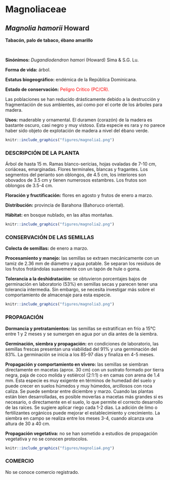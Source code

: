 # Magnoliaceae {.unnumbered}

## *Magnolia hamorii* Howard {#magnolia .unnumbered}

::: {.blackbox data-latex=""}
**Tabacón, palo de tabaco, ébano amarillo**
:::

<br>

**Sinónimos:** *Dugandiodendron hamori* (Howard) Sima & S.G. Lu.

**Forma de vida:** árbol.

**Estatus biogeográfico:** endémica de la República Dominicana.

**Estado de conservación:** [Pelígro Crítico (PC/CR).]{style="color:red"}

Las poblaciones se han reducido drásticamente debido a la destrucción y fragmentación de sus ambientes, así como por el corte de los árboles para madera.

**Usos:** maderable y ornamental. El duramen (corazón) de la madera es bastante oscuro, casi negro y muy vistoso. Esta especie es rara y no parece haber sido objeto de explotación de madera a nivel del ébano verde.

```r
knitr::include_graphics("figures/magnolia1.png")
```

### DESCRIPCIÓN DE LA PLANTA {.unlisted -}

Árbol de hasta 15 m. Ramas blanco-serícias, hojas ovaladas de 7-10 cm, coriáceas, emarginadas. Flores terminales, blancas y fragantes. Los segmentos del perianto son oblongos, de 4.5 cm, los interiores son obovados de 3.5 cm y tienen numerosos estambres. Los frutos son oblongos de 3.5-4 cm.

**Floración y fructificación:** flores en agosto y frutos de enero a marzo.

**Distribución:** provincia de Barahona (Bahoruco oriental).

**Hábitat:** en bosque nublado, en las altas montañas.

```r
knitr::include_graphics("figures/magnolia2.png")
```

### CONSERVACIÓN DE LAS SEMILLAS {.unlisted -}

**Colecta de semillas:** de enero a marzo.

**Procesamiento y manejo:** las semillas se extraen mecánicamente con un tamiz de 2.36 mm de diámetro y agua potable. Se separan los residuos de los frutos frotándolas suavemente con un tapón de hule o goma.

**Tolerancia a la deshidratación:** se obtuvieron porcentajes bajos de germinación en laboratorio (53%) en semillas secas y parecen tener una tolerancia intermedia. Sin embargo, se necesita investigar más sobre el comportamiento de almacenaje para esta especie.

```r
knitr::include_graphics("figures/magnolia3.png")
```

### PROPAGACIÓN {.unlisted -}

**Dormancia y pretratamientos:** las semillas se estratifican en frío a 15°C entre 1 y 2 meses y se sumergen en agua por un día antes de la siembra.

**Germinación, siembra y propagación:** en condiciones de laboratorio, las semillas frescas presentan una viabilidad del 91% y una germinación del 83%. La germinación se inicia a los 85-97 días y finaliza en 4-5 meses.

**Propagación y comportamiento en vivero:** las semillas se siembran directamente en macetas (aprox. 30 cm) con un sustrato formado por tierra negra, paja de coco molida y estiércol (2:1:1) o en camas con arena de 1.4 mm. Esta especie es muy exigente en términos de humedad del suelo y puede crecer en suelos húmedos y muy húmedos, arcillosos con roca caliza. Se puede sembrar entre diciembre y marzo. Cuando las plantas están bien desarrolladas, es posible moverlas a macetas más grandes si es necesario, o directamente en el suelo, lo que permite el correcto desarrollo de las raíces. Se sugiere aplicar riego cada 1-2 días. La adición de limo o fertilizantes orgánicos puede mejorar el establecimiento y crecimiento. La siembra en campo se realiza entre los meses 3-4, cuando alcanza una altura de 30 a 40 cm.

**Propagación vegetativa:** no se han sometido a estudios de propagación vegetativa y no se conocen protocolos.

```r
knitr::include_graphics("figures/magnolia4.png")
```

### COMERCIO {.unlisted -}

No se conoce comercio registrado.









